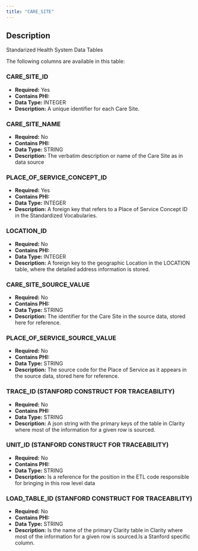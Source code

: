 ```yaml
---
title: "CARE_SITE"
---
```


## Description

Standarized Health System Data Tables

The following columns are available in this table:


### CARE_SITE_ID


- **Required:** Yes
- **Contains PHI:** 
- **Data Type:** INTEGER
- **Description:** A unique identifier for each Care Site.



### CARE_SITE_NAME


- **Required:** No
- **Contains PHI:** 
- **Data Type:** STRING
- **Description:** The verbatim description or name of the Care Site as in data source



### PLACE_OF_SERVICE_CONCEPT_ID


- **Required:** Yes
- **Contains PHI:** 
- **Data Type:** INTEGER
- **Description:** A foreign key that refers to a Place of Service Concept ID in the Standardized Vocabularies.



### LOCATION_ID


- **Required:** No
- **Contains PHI:** 
- **Data Type:** INTEGER
- **Description:** A foreign key to the geographic Location in the LOCATION table, where the detailed address information is stored.



### CARE_SITE_SOURCE_VALUE


- **Required:** No
- **Contains PHI:** 
- **Data Type:** STRING
- **Description:** The identifier for the Care Site in the source data, stored here for reference.



### PLACE_OF_SERVICE_SOURCE_VALUE


- **Required:** No
- **Contains PHI:** 
- **Data Type:** STRING
- **Description:** The source code for the Place of Service as it appears in the source data, stored here for reference.



### TRACE_ID (STANFORD CONSTRUCT FOR TRACEABILITY) 


- **Required:** No
- **Contains PHI:** 
- **Data Type:** STRING
- **Description:** A json string with the primary keys of the table in Clarity where most of the information for a given row is sourced. 



### UNIT_ID (STANFORD CONSTRUCT FOR TRACEABILITY) 


- **Required:** No
- **Contains PHI:** 
- **Data Type:** STRING
- **Description:** Is a reference for the position in the ETL code responsible for bringing in this row level data



### LOAD_TABLE_ID (STANFORD CONSTRUCT FOR TRACEABILITY) 


- **Required:** No
- **Contains PHI:** 
- **Data Type:** STRING
- **Description:** Is the name of the primary Clarity table in Clarity where most of the information for a given row is sourced.Is a Stanford specific column.


